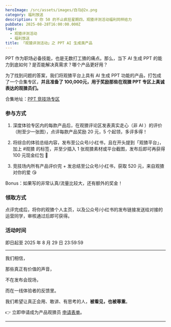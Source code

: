 ```yaml
---
heroImage: /src/assets/images/白马@2x.png
category: 福利放送
description: V 你 50 的不止疯狂星期四，观猹评测活动福利同样给力
pubDate: 2025-08-28T16:00:00.000Z
tags:
  - 观猹评测活动
  - 福利放送
title: 「观猹评测活动」之 PPT AI 生成类产品
---
```


PPT 作为职场必备技能，也是无数打工猹的痛点。那么，当下 AI 生成 PPT 的能力到底如何？是否能解决真需求？哪个产品更好用？

为了找到问题的答案，我们将观猹平台上具有 AI 生成 PPT 功能的产品，打包成了一个合集专区，**并且准备了 100,000元，用于奖励那些在观猹 PPT 专区上真诚表达的观猹员们。**

合集地址：[PPT 竞技场专区](https://watcha.cn/collections/ppt-arena)

### 参与方式

1. 深度体验专区内的每款产品后，在观猹评论区发表真实走心（非 AI ）的评价（附至少一张图），点评每款产品奖励 20 元，5 个起领，多评多得！

2. 将综合的体验总结内容，发布至公众号/小红书，且在开头提到「观猹平台」，加上 #观猹 的标签，并至少插入 1 张观猹素材或平台截图，发布后即可再获得 100 元现金红包 🧧

3. 竞技场内所有产品评价完 + 发总结至公众号/小红书，获取 520 元，来自观猹对你的爱 😘

Bonus：如果写的非常认真/流量比较大，还有额外的奖金！

### 领取方式

点评完成后，将你的观猹个人主页，以及公众号/小红书的发布链接发送给对接的运营同学，审核通过后即可获得。

### 活动时间

即日起至 2025 年 8 月 29 日 23:59:59

---

我们相信，

那些真正有价值的声音，

不在发布会现场，

而在一线体验者的反馈里。

我们希望让真正会用、敢讲、有思考的人，**被看见，也被尊重**。

👉 立即申请成为产品观猹员 [申请表单](https://agentuniverse.feishu.cn/share/base/form/shrcn1hwagI7kLwKE1ojrLRBtKd)。

---
